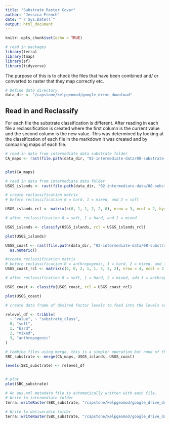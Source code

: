 ```yaml
---
title: "Substrate Raster Cover"
author: "Jessica French"
date: "`r Sys.Date()`"
output: html_document
---
```


```r
knitr::opts_chunk$set(echo = TRUE)
```
```r
# read in packages
library(terra)
library(tmap)
library(sf)
library(tidyverse)
```


The purpose of this is to check the files that have been combined and/ or converted to raster that they map correctly etc. 

```r
# Define data directory
data_dir <- "/capstone/kelpgeomod/google_drive_download"
```

## Read in and Reclassify

For each file the substrate classification is different. After reading in each file a reclassification is created where the first column is the current value and the second column is the new value. This was determined by looking at the classification of each file in the markdown it was created and by comparing maps of each file. 

```r
# read in data from intermediate data substrate folder
CA_maps <- rast(file.path(data_dir, "02-intermediate-data/08-substrate-intermediate/seafloormapping-islands-substrate.tif")) 


plot(CA_maps)
```

```r
# read in data from intermediate data folder
USGS_islands <- rast(file.path(data_dir, "02-intermediate-data/08-substrate-intermediate/usgs-island-substrate.tif")) |> as.numeric()

# create reclassification matrix
# before reclassification 0 = hard, 1 = mixed, and 2 = soft

USGS_islands_rcl <- matrix(c(0, 1, 1, 2, 2, 0), nrow = 3, ncol = 2, byrow = T)

# after reclassification 0 = soft, 1 = hard, and 2 = mixed

USGS_islands <- classify(USGS_islands, rcl = USGS_islands_rcl)

plot(USGS_islands)
```

```r
USGS_coast <- rast(file.path(data_dir, "02-intermediate-data/08-substrate-intermediate/usgs-coast-substrate.tif")) |> 
  as.numeric()

#create reclassification matrix
# before reclassification 0 = anthropogenic, 1 = hard, 2 = mixed, and 3 = soft
USGS_coast_rcl <- matrix(c(4, 0, 2, 1, 1, 3, 3, 2), nrow = 4, ncol = 2, byrow = T)

# after reclassification 0 = soft, 1 = hard, 2 = mixed, adn 3 = anthropogenic. 

USGS_coast <- classify(USGS_coast, rcl = USGS_coast_rcl)

plot(USGS_coast)
```

```r
# create data frame of desired factor levels to feed into the levels so that all of the rasters are the same 

relevel_df <- tribble(
  ~ "value", ~ "substrate_class", 
  0, "soft", 
  1, "hard", 
  2, "mixed", 
  3, "anthropogenic"
) 
```


```r
# Combine files using merge, this is a simpler operation but none of these files overlap at this point so it should not be an issue and there is no risk of it doing any calculations with categorical variables.
SBC_substrate <- merge(CA_maps, USGS_islands, USGS_coast)

levels(SBC_substrate) <- relevel_df


# plot
plot(SBC_substrate) 

```

```r
# An aux.xml metadata file is automatically written with each file. 
# Write to intermediate folder
terra::writeRaster(SBC_substrate, "/capstone/kelpgeomod/google_drive_download/02-intermediate-data/08-substrate-intermediate/combined-sbchannel-substrate.tif", filetype = "GTiff", overwrite = TRUE)

# Write to deliverable folder
terra::writeRaster(SBC_substrate, "/capstone/kelpgeomod/google_drive_download/04-deliverables/04-combined-sbchannel-substrate/combined-sbchannel-substrate.tif", filetype = "GTiff", overwrite = TRUE)
```



